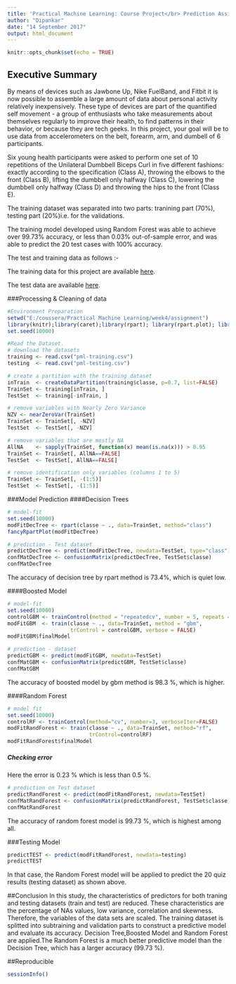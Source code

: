 ---
title: 'Practical Machine Learning: Course Project</br> Prediction Assignment Writeup'
author: "Dipankar"
date: "14 September 2017"
output: html_document
---

```{r setup, include=FALSE}
knitr::opts_chunk$set(echo = TRUE)
```

## Executive Summary

By means of devices such as Jawbone Up, Nike FuelBand, and Fitbit it is now possible to assemble a large amount of data about personal activity relatively inexpensively. These type of devices are part of the quantified self movement - a group of enthusiasts who take measurements about themselves regularly to improve their health, to find patterns in their behavior, or because they are tech geeks. In this project, your goal will be to use data from accelerometers on the belt, forearm, arm, and dumbell of 6 participants.

Six young health participants were asked to perform one set of 10 repetitions of the Unilateral Dumbbell Biceps Curl in five different fashions: exactly according to the specification (Class A), throwing the elbows to the front (Class B), lifting the dumbbell only halfway (Class C), lowering the dumbbell only halfway (Class D) and throwing the hips to the front (Class E).

The training dataset was separated into two parts: tranining part (70%), testing part (20%)i.e. for the validations.

The training model developed using Random Forest was able to achieve over 99.73% accuracy, or less than 0.03% out-of-sample error, and was able to predict the 20 test cases with 100% accuracy.

The test and training data as follows :-

The training data for this project are available [here](https://d396qusza40orc.cloudfront.net/predmachlearn/pml-training.csv).

The test data are available [here](https://d396qusza40orc.cloudfront.net/predmachlearn/pml-testing.csv).

###Processing & Cleaning of data


```{r cache=TRUE, warning=FALSE}
#Environment Preparation
setwd("E:/coussera/Practical Machine Learning/week4/assignment")
library(knitr);library(caret);library(rpart); library(rpart.plot); library(rattle); library(randomForest); library(corrplot); 
set.seed(10000)

#Read the Dataset.
# download the datasets
training <- read.csv("pml-training.csv")
testing  <- read.csv("pml-testing.csv")

# create a partition with the training dataset 
inTrain  <- createDataPartition(training$classe, p=0.7, list=FALSE)
TrainSet <- training[inTrain, ]
TestSet  <- training[-inTrain, ]

# remove variables with Nearly Zero Variance
NZV <- nearZeroVar(TrainSet)
TrainSet <- TrainSet[, -NZV]
TestSet  <- TestSet[, -NZV]

# remove variables that are mostly NA
AllNA    <- sapply(TrainSet, function(x) mean(is.na(x))) > 0.95
TrainSet <- TrainSet[, AllNA==FALSE]
TestSet  <- TestSet[, AllNA==FALSE]

# remove identification only variables (columns 1 to 5)
TrainSet <- TrainSet[, -(1:5)]
TestSet  <- TestSet[, -(1:5)]
```
###Model Prediction
####Decision Trees

```{r cache=TRUE, warning=FALSE}
# model-fit
set.seed(10000)
modFitDecTree <- rpart(classe ~ ., data=TrainSet, method="class")
fancyRpartPlot(modFitDecTree)

# prediction - Test dataset
predictDecTree <- predict(modFitDecTree, newdata=TestSet, type="class")
confMatDecTree <- confusionMatrix(predictDecTree, TestSet$classe)
confMatDecTree
```
The accuracy of decision tree by rpart method is 73.4%, which is quiet low.

####Boosted Model
```{r cache=TRUE, warning=FALSE}
# model-fit
set.seed(10000)
controlGBM <- trainControl(method = "repeatedcv", number = 5, repeats = 1)
modFitGBM  <- train(classe ~ ., data=TrainSet, method = "gbm",
                    trControl = controlGBM, verbose = FALSE)
modFitGBM$finalModel

# prediction - dataset
predictGBM <- predict(modFitGBM, newdata=TestSet)
confMatGBM <- confusionMatrix(predictGBM, TestSet$classe)
confMatGBM

```
The accuracy of boosted model by gbm method is 98.3 %, which is higher.

####Random Forest
```{r cache=TRUE, warning=FALSE}
# model fit
set.seed(10000)
controlRF <- trainControl(method="cv", number=3, verboseIter=FALSE)
modFitRandForest <- train(classe ~ ., data=TrainSet, method="rf",
                          trControl=controlRF)
modFitRandForest$finalModel
```
##### Checking error
Here the error is 0.23 % which is less than 0.5 %.
```{r cache=TRUE, warning=FALSE}
# prediction on Test dataset
predictRandForest <- predict(modFitRandForest, newdata=TestSet)
confMatRandForest <- confusionMatrix(predictRandForest, TestSet$classe)
confMatRandForest
```
The accuracy of random forest model is 99.73 %, which is highest among all.

###Testing Model
```{r cache=TRUE, warning=FALSE}
predictTEST <- predict(modFitRandForest, newdata=testing)
predictTEST
```
In that case, the Random Forest model will be applied to predict the 20 quiz results (testing dataset) as shown above.

##Conclusion
In this study, the characteristics of predictors for both traning and testing datasets (train and test) are reduced. These characteristics are the percentage of NAs values, low variance, correlation and skewness. Therefore, the variables of the data sets are scaled. The training dataset is splitted into subtraining and validation parts to construct a predictive model and evaluate its accuracy. Decision Tree,Boosted Model and Random Forest are applied.The Random Forest is a much better predictive model than the Decision Tree, which has a larger accuracy (99.73 %).

##Reproducible
```{r cache=TRUE, warning=FALSE}
sessionInfo()
```


